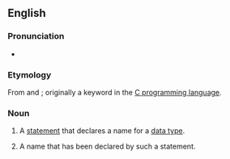 ==English==

===Pronunciation===
* {{audio|en-uk-typedef.ogg|Audio (UK)|lang=en}}

===Etymology===
From {{term|type}} and {{term|definition}}; originally a keyword in the [[w:C programming language|C programming language]].

===Noun===
{{en-noun}}

# {{context|computing|lang=en}} A [[statement]] that declares a name for a [[data type]].
# {{context|computing|lang=en}} A name that has been declared by such a statement.